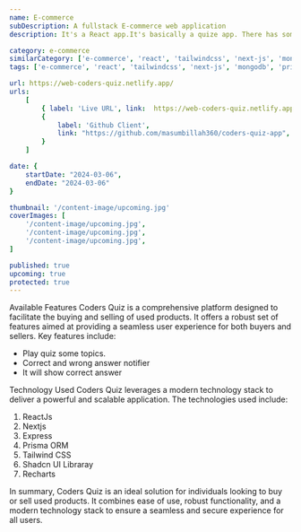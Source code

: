 ```yaml
---
name: E-commerce
subDescription: A fullstack E-commerce web application
description: It's a React app.It's basically a quize app. There has some options and user can select an option. If answer is correct or wrong this app will notify you. You can choose option and app will be notify you this answer is correct or wrong. You can see correct answer also.

category: e-commerce
similarCategory: ['e-commerce', 'react', 'tailwindcss', 'next-js', 'mongodb', 'prisma', 'express']
tags: ['e-commerce', 'react', 'tailwindcss', 'next-js', 'mongodb', 'prisma', 'express']

url: https://web-coders-quiz.netlify.app/
urls:
    [
        { label: 'Live URL', link:  https://web-coders-quiz.netlify.app/ },
        {
            label: 'Github Client',
            link: "https://github.com/masumbillah360/coders-quiz-app",
        }
    ]

date: {
    startDate: "2024-03-06",
    endDate: "2024-03-06"
}

thumbnail: '/content-image/upcoming.jpg'
coverImages: [
    '/content-image/upcoming.jpg',
    '/content-image/upcoming.jpg',
    '/content-image/upcoming.jpg',
]

published: true
upcoming: true
protected: true
---
```


<Heading typo="h2">Available Features</Heading>
<Paragraph>
    Coders Quiz is a comprehensive platform designed to facilitate the buying
    and selling of used products. It offers a robust set of features aimed at
    providing a seamless user experience for both buyers and sellers. Key
    features include:
</Paragraph>
<ul>
    <li>Play quiz some topics.</li>
    <li>Correct and wrong answer notifier</li>
    <li>It will show correct answer</li>
</ul>


<Heading typo="h2">Technology Used</Heading>
<Paragraph>
    Coders Quiz leverages a modern technology stack to deliver a powerful and
    scalable application. The technologies used include:
</Paragraph>

<ol className="flex justify-start items-center flex-wrap gap-2 rounded-lg font-semibold">
    <li className="border px-2 py-2">ReactJs</li>
    <li className="border px-2 py-2">Nextjs</li>
    <li className="border px-2 py-2">Express</li>
    <li className="border px-2 py-2">Prisma ORM</li>
    <li className="border px-2 py-2">Tailwind CSS</li>
    <li className="border px-2 py-2">Shadcn UI Libraray</li>
    <li className="border px-2 py-2">Recharts</li>
</ol>

<Paragraph>
    In summary, Coders Quiz is an ideal solution for individuals looking to buy
    or sell used products. It combines ease of use, robust functionality, and a
    modern technology stack to ensure a seamless and secure experience for all
    users.
</Paragraph>

